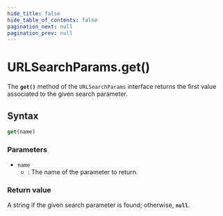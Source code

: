 ```yaml
---
hide_title: false
hide_table_of_contents: false
pagination_next: null
pagination_prev: null
---
```

# URLSearchParams.get()

The **`get()`** method of the `URLSearchParams`
interface returns the first value associated to the given search parameter.

## Syntax

```js
get(name)
```

### Parameters

- `name`
  - : The name of the parameter to return.

### Return value

A string if the given search parameter is found; otherwise,
**`null`**.
